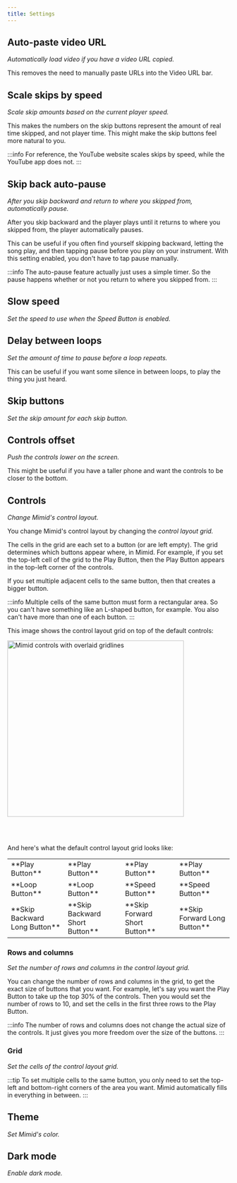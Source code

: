 ```yaml
---
title: Settings
---
```



## Auto-paste video URL

_Automatically load video if you have a video URL copied._

This removes the need to manually paste URLs into the Video URL bar.

## Scale skips by speed

_Scale skip amounts based on the current player speed._

This makes the numbers on the skip buttons represent the amount of real time skipped, and not player time.
This might make the skip buttons feel more natural to you.

:::info
For reference, the YouTube website scales skips by speed, while the YouTube app does not.
:::

## Skip back auto-pause

_After you skip backward and return to where you skipped from, automatically pause._

After you skip backward and the player plays until it returns to where you skipped from, the player automatically pauses.

This can be useful if you often find yourself skipping backward, letting the song play,
and then tapping pause before you play on your instrument.
With this setting enabled, you don't have to tap pause manually.

:::info
The auto-pause feature actually just uses a simple timer.
So the pause happens whether or not you return to where you skipped from.
:::

## Slow speed

_Set the speed to use when the Speed Button is enabled._

## Delay between loops

_Set the amount of time to pause before a loop repeats._

This can be useful if you want some silence in between loops,
to play the thing you just heard.

## Skip buttons

_Set the skip amount for each skip button._

## Controls offset

_Push the controls lower on the screen._

This might be useful if you have a taller phone and want the controls to be closer to the bottom.

## Controls

_Change Mimid's control layout._

You change Mimid's control layout by changing the _control layout grid._

The cells in the grid are each set to a button (or are left empty).
The grid determines which buttons appear where, in Mimid.
For example, if you set the top-left cell of the grid to the Play Button,
then the Play Button appears in the top-left corner of the controls.

If you set multiple adjacent cells to the same button, then that creates a bigger button.

:::info
Multiple cells of the same button must form a rectangular area.
So you can't have something like an L-shaped button, for example.
You also can't have more than one of each button.
:::

This image shows the control layout grid on top of the default controls:

<img
  src={ControlsWithGridlines}
  width="400px"
  alt="Mimid controls with overlaid gridlines"
/>

<br />
<br />

And here's what the default control layout grid looks like:

<table>
  <tbody>
    <tr>
      <td style={{ textAlign: "center" }}>**Play Button**</td>
      <td style={{ textAlign: "center" }}>**Play Button**</td>
      <td style={{ textAlign: "center" }}>**Play Button**</td>
      <td style={{ textAlign: "center" }}>**Play Button**</td>
    </tr>
    <tr>
      <td style={{ textAlign: "center" }}>**Loop Button**</td>
      <td style={{ textAlign: "center" }}>**Loop Button**</td>
      <td style={{ textAlign: "center" }}>**Speed Button**</td>
      <td style={{ textAlign: "center" }}>**Speed Button**</td>
    </tr>
    <tr>
      <td style={{ textAlign: "center" }}>**Skip Backward Long Button**</td>
      <td style={{ textAlign: "center" }}>**Skip Backward Short Button**</td>
      <td style={{ textAlign: "center" }}>**Skip Forward Short Button**</td>
      <td style={{ textAlign: "center" }}>**Skip Forward Long Button**</td>
    </tr>
  </tbody>
</table>

### Rows and columns

_Set the number of rows and columns in the control layout grid._

You can change the number of rows and columns in the grid, to get the exact size of buttons that you want.
For example, let's say you want the Play Button to take up the top 30% of the controls.
Then you would set the number of rows to 10, and set the cells in the first three rows to the Play Button.

:::info
The number of rows and columns does not change the actual size of the controls.
It just gives you more freedom over the size of the buttons.
:::

### Grid

_Set the cells of the control layout grid._

:::tip
To set multiple cells to the same button,
you only need to set the top-left and bottom-right corners of the area you want.
Mimid automatically fills in everything in between.
:::

## Theme

_Set Mimid's color._

## Dark mode

_Enable dark mode._
